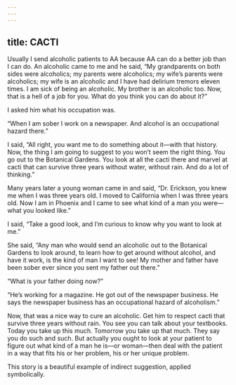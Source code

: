 ```yaml
---
---
---
```

title: CACTI
---




Usually I send alcoholic patients to AA because AA can do a better job than I can do. An alcoholic came to me and he said, “My grandparents on both sides were alcoholics; my parents were alcoholics; my wife’s parents were alcoholics; my wife is an alcoholic and I have had delirium tremors eleven times. I am sick of being an alcoholic. My brother is an alcoholic too. Now, that is a hell of a job for you. What do you think you can do about it?”

I asked him what his occupation was.

“When I am sober I work on a newspaper. And alcohol is an occupational hazard there.”

I said, “All right, you want me to do something about it—with that history. Now, the thing I am going to suggest to you won’t seem the right thing. You go out to the Botanical Gardens. You look at all the cacti there and marvel at cacti that can survive three years without water, without rain. And do a lot of thinking.”

Many years later a young woman came in and said, “Dr. Erickson, you knew me when I was three years old. I moved to California when I was three years old. Now I am in Phoenix and I came to see what kind of a man you were—what you looked like.”

I said, “Take a good look, and I’m curious to know why you want to look at me.”

She said, “Any man who would send an alcoholic out to the Botanical Gardens to look around, to learn how to get around without alcohol, and have it work, is the kind of man I want to see! My mother and father have been sober ever since you sent my father out there.”

“What is your father doing now?”

“He’s working for a magazine. He got out of the newspaper business. He says the newspaper business has an occupational hazard of alcoholism.”

Now, that was a nice way to cure an alcoholic. Get him to respect cacti that survive three years without rain. You see you can talk about your textbooks. Today you take up this much. Tomorrow you take up that much. They say you do such and such. But actually you ought to look at your patient to figure out what kind of a man he is—or woman—then deal with the patient in a way that fits his or her problem, his or her unique problem.




This story is a beautiful example of indirect suggestion, applied symbolically.
